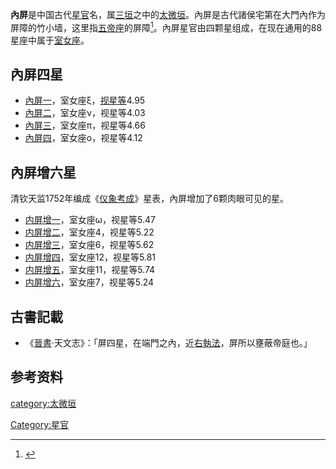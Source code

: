 '''內屏'''是中国古代[[星官|星官]]名，属[[三垣|三垣]]之中的[[太微垣|太微垣]]。內屏是古代諸侯宅第在大門內作为屏障的竹小墙，这里指[[五帝座|五帝座]]的屏障<ref>{{Cite web |url=http://aeea.nmns.edu.tw/2006/0606/ap060620.html |title=五帝座、內屏 |accessdate=2011-02-25 |archive-date=2011-05-21 |archive-url=https://web.archive.org/web/20110521235946/http://aeea.nmns.edu.tw/2006/0606/ap060620.html |dead-url=no }}</ref>。內屏星官由四颗星组成，在现在通用的88星座中属于[[室女座|室女座]]。

==內屏四星==
* [[內屏一|內屏一]]，室女座ξ，[[视星等|视星等]]4.95
* [[內屏二|內屏二]]，室女座ν，视星等4.03
* [[內屏三|內屏三]]，室女座π，视星等4.66
* [[內屏四|內屏四]]，室女座ο，视星等4.12

==內屏增六星==
清钦天监1752年编成《[[仪象考成|仪象考成]]》星表，內屏增加了6颗肉眼可见的星。
* [[内屏增一|内屏增一]]，室女座ω，视星等5.47
* [[内屏增二|内屏增二]]，室女座4，视星等5.22
* [[内屏增三|内屏增三]]，室女座6，视星等5.62
* [[内屏增四|内屏增四]]，室女座12，视星等5.81
* [[内屏增五|内屏增五]]，室女座11，视星等5.74
* [[内屏增六|内屏增六]]，室女座7，视星等5.24

== 古書記載 ==
*《[[晉書|晉書]]‧天文志》：「屏四星，在端門之內，近[[右執法|右執法]]，屏所以壅蔽帝庭也。」

==参考资料==
{{reflist}}

{{三垣}}

[[category:太微垣|category:太微垣]]
[[Category:星官|Category:星官]]